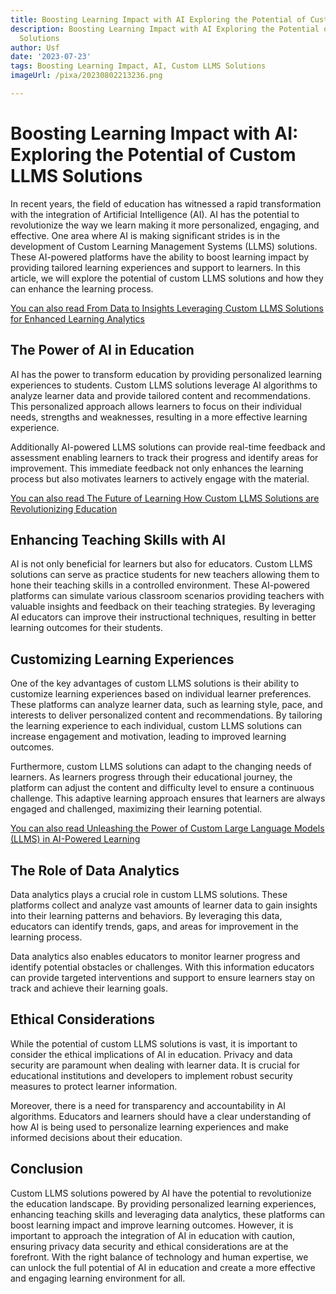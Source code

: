 ```yaml
---
title: Boosting Learning Impact with AI Exploring the Potential of Custom LLMS Solutions
description: Boosting Learning Impact with AI Exploring the Potential of Custom LLMS
  Solutions
author: Usf
date: '2023-07-23'
tags: Boosting Learning Impact, AI, Custom LLMS Solutions
imageUrl: /pixa/20230802213236.png

---
```

# Boosting Learning Impact with AI: Exploring the Potential of Custom  LLMS Solutions

In recent years, the field of education has witnessed a rapid transformation with the integration of Artificial  Intelligence (AI). AI has  the potential to revolutionize the  way we  learn  making it more personalized,  engaging, and effective. One area  where AI is making  significant  strides is in  the development of Custom Learning  Management Systems (LLMS) solutions. These AI-powered platforms have  the ability to boost learning impact by providing tailored learning experiences and support  to  learners. In this article, we will explore the potential of custom LLMS solutions and how they can enhance the learning process.

[You can also read From Data to Insights Leveraging Custom LLMS Solutions for Enhanced Learning Analytics](From%20Data%20to%20Insights%20Leveraging%20Custom%20LLMS%20Solutions%20for%20Enhanced%20Learning%20Analytics)


##  The Power of AI in Education

AI has the power to transform education by providing personalized learning experiences to students. Custom LLMS solutions  leverage AI algorithms  to analyze learner data and provide tailored content and  recommendations.  This personalized approach allows learners to focus on their individual needs, strengths and weaknesses, resulting in a  more effective learning experience.

Additionally AI-powered LLMS solutions can provide real-time feedback and assessment enabling learners to track their progress and identify areas for improvement. This immediate feedback  not only enhances the learning process but also motivates learners to actively engage with the material.

[You can also read The Future of Learning How Custom LLMS Solutions are Revolutionizing Education](The%20Future%20of%20Learning%20How%20Custom%20LLMS%20Solutions%20are%20Revolutionizing%20Education)


## Enhancing Teaching Skills with AI

AI is not only beneficial for  learners but  also for educators. Custom LLMS solutions  can serve as practice students for new teachers allowing them to hone their teaching skills in a controlled environment. These AI-powered platforms can simulate various classroom scenarios providing teachers with  valuable insights and feedback on  their  teaching strategies. By leveraging AI educators can improve their  instructional techniques, resulting in better learning outcomes for their students.

## Customizing Learning Experiences

One of the key advantages of custom  LLMS  solutions is  their ability to customize  learning experiences based on individual learner preferences. These  platforms can analyze learner  data, such as learning style, pace,  and interests to deliver  personalized content and recommendations. By tailoring the learning experience to each individual, custom LLMS solutions can  increase engagement and motivation, leading  to improved learning outcomes.

Furthermore, custom  LLMS solutions can adapt  to the changing  needs of learners. As learners progress through their educational journey, the platform can adjust the content and difficulty level to  ensure a continuous  challenge. This adaptive learning approach ensures that  learners are always engaged and challenged, maximizing their learning potential.

[You can also read Unleashing the Power of Custom  Large Language Models (LLMS) in AI-Powered Learning](Unleashing%20the%20Power%20of%20Custom%20Large%20Language%20Models%20%28LLMS%29%20in%20AI-Powered%20Learning)


## The  Role  of Data Analytics

Data analytics plays a crucial role in  custom LLMS solutions. These platforms collect  and analyze vast amounts of learner data to gain insights  into their learning patterns  and behaviors. By leveraging this data, educators  can identify trends,  gaps, and areas for improvement in the learning process.

Data analytics also enables educators to monitor learner progress and identify  potential obstacles or challenges. With this information educators can provide targeted interventions and support to ensure learners stay on track and achieve their learning goals.

## Ethical Considerations

While the potential of custom LLMS solutions is vast, it is important to consider the ethical implications of AI in education. Privacy  and data security are paramount when  dealing with learner data. It is crucial for educational institutions and developers to implement robust security measures to protect learner information.

Moreover, there is  a need for transparency and accountability in AI algorithms. Educators and learners should  have a clear  understanding of how  AI is being used  to personalize learning experiences and make informed decisions about their education.

## Conclusion

Custom LLMS solutions powered  by AI have the potential to revolutionize the education landscape. By providing personalized learning experiences, enhancing teaching skills and leveraging data analytics, these  platforms can boost learning impact and improve learning outcomes. However, it is important to approach the  integration of AI in education with caution, ensuring privacy data security and ethical considerations are at the forefront. With the right balance of  technology and human expertise, we can unlock the full potential of AI in  education and create  a more effective and engaging learning  environment for all.